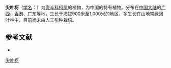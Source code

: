 {{Speciesbox
| name = 尖叶柯
| status = 
| status_system = 
| image =
| genus = Lithocarpus
| species = attenuatus
| authority = (Skan) Rehd.
}}

'''尖叶柯'''（[[学名|学名]]：{{lang|la|''Lithocarpus attenuatus''}}）为[[壳斗科|壳斗科]][[柯属|柯属]]的植物，为中国的特有植物。分布在[[中国大陆|中国大陆]]的[[广西|广西]]、[[香港|香港]]、[[广东|广东]]等地，生长于海拔900米至1,000米的地区，多生长在山地常绿阔叶林中，目前尚未由人工引种栽培。

== 参考文献 ==
<div class="references-small">
* {{cite web| url =http://www.bioinfo.cn/db05/KmzwSpecies.php?action=view&id=9008| title =尖叶柯| work =《中国高等植物数据库全库》| publisher =中国科学院微生物研究所| author =昆明植物研究所| accessdate =2009-02-24| deadurl =yes| archiveurl =https://web.archive.org/web/20160305073520/http://www.bioinfo.cn/db05/KmzwSpecies.php?action=view&id=9008| archivedate =2016-03-05}}
</div>
{{Taxonbar|from=Q11037596}}

[[Category:柯属|尖叶柯]]


{{植物小作品}}
